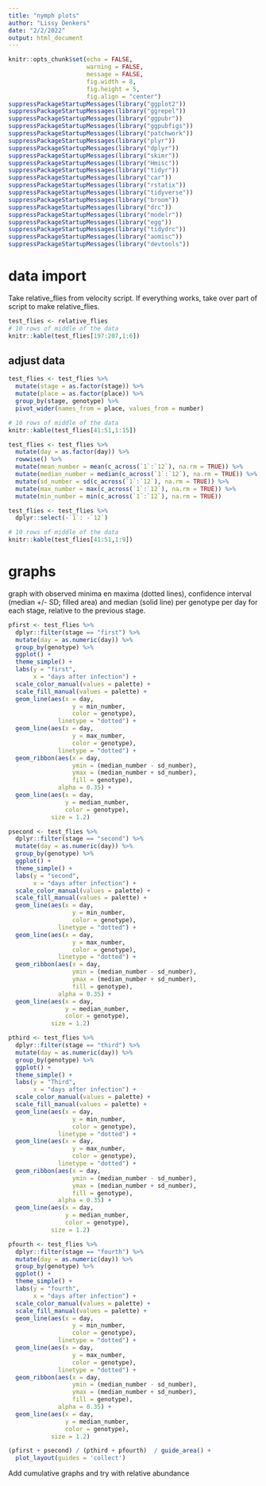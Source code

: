 ```yaml
---
title: "nymph plots"
author: "Lissy Denkers"
date: "2/2/2022"
output: html_document
---
```


```r
knitr::opts_chunk$set(echo = FALSE, 
                      warning = FALSE, 
                      message = FALSE, 
                      fig.width = 8, 
                      fig.height = 5, 
                      fig.align = "center")
suppressPackageStartupMessages(library("ggplot2"))
suppressPackageStartupMessages(library("ggrepel"))
suppressPackageStartupMessages(library("ggpubr"))
suppressPackageStartupMessages(library("ggpubfigs"))
suppressPackageStartupMessages(library("patchwork"))
suppressPackageStartupMessages(library("plyr"))
suppressPackageStartupMessages(library("dplyr"))
suppressPackageStartupMessages(library("skimr"))
suppressPackageStartupMessages(library("Hmisc"))
suppressPackageStartupMessages(library("tidyr"))
suppressPackageStartupMessages(library("car"))
suppressPackageStartupMessages(library("rstatix"))
suppressPackageStartupMessages(library("tidyverse"))
suppressPackageStartupMessages(library("broom"))
suppressPackageStartupMessages(library("drc"))
suppressPackageStartupMessages(library("modelr"))
suppressPackageStartupMessages(library("egg"))
suppressPackageStartupMessages(library("tidydrc"))
suppressPackageStartupMessages(library("aomisc"))
suppressPackageStartupMessages(library("devtools"))
```

# data import

Take relative_flies from velocity script. If everything works, take over part of script to make relative_flies.

```r
test_flies <- relative_flies
# 10 rows of middle of the data
knitr::kable(test_flies[197:207,1:6])
```

## adjust data

```r
test_flies <- test_flies %>%
  mutate(stage = as.factor(stage)) %>%
  mutate(place = as.factor(place)) %>%
  group_by(stage, genotype) %>%
  pivot_wider(names_from = place, values_from = number) 

# 10 rows of middle of the data
knitr::kable(test_flies[41:51,1:15])
``` 

```r
test_flies <- test_flies %>%
  mutate(day = as.factor(day)) %>%
  rowwise() %>%
  mutate(mean_number = mean(c_across(`1`:`12`), na.rm = TRUE)) %>%
  mutate(median_number = median(c_across(`1`:`12`), na.rm = TRUE)) %>%
  mutate(sd_number = sd(c_across(`1`:`12`), na.rm = TRUE)) %>%
  mutate(max_number = max(c_across(`1`:`12`), na.rm = TRUE)) %>%
  mutate(min_number = min(c_across(`1`:`12`), na.rm = TRUE))

test_flies <- test_flies %>%
  dplyr::select(-`1`: -`12`)

# 10 rows of middle of the data
knitr::kable(test_flies[41:51,1:9])
```

# graphs

graph with observed minima en maxima (dotted lines), confidence interval (median +/- SD; filled area) and median (solid line) per genotype per day for each stage, relative to the previous stage.
```r

pfirst <- test_flies %>%
  dplyr::filter(stage == "first") %>% 
  mutate(day = as.numeric(day)) %>% 
  group_by(genotype) %>% 
  ggplot() +
  theme_simple() +
  labs(y = "first",
       x = "days after infection") +
  scale_color_manual(values = palette) +
  scale_fill_manual(values = palette) +
  geom_line(aes(x = day,
                  y = min_number,
                  color = genotype),
              linetype = "dotted") +
  geom_line(aes(x = day,
                  y = max_number,
                  color = genotype),
              linetype = "dotted") +
  geom_ribbon(aes(x = day,
                  ymin = (median_number - sd_number),
                  ymax = (median_number + sd_number),
                  fill = genotype),
              alpha = 0.35) +
  geom_line(aes(x = day,
                y = median_number,
                color = genotype),
            size = 1.2)

```

```r
psecond <- test_flies %>%
  dplyr::filter(stage == "second") %>% 
  mutate(day = as.numeric(day)) %>% 
  group_by(genotype) %>% 
  ggplot() +
  theme_simple() +
  labs(y = "second",
       x = "days after infection") +
  scale_color_manual(values = palette) +
  scale_fill_manual(values = palette) +
  geom_line(aes(x = day,
                  y = min_number,
                  color = genotype),
              linetype = "dotted") +
  geom_line(aes(x = day,
                  y = max_number,
                  color = genotype),
              linetype = "dotted") +
  geom_ribbon(aes(x = day,
                  ymin = (median_number - sd_number),
                  ymax = (median_number + sd_number),
                  fill = genotype),
              alpha = 0.35) +
  geom_line(aes(x = day,
                y = median_number,
                color = genotype),
            size = 1.2)

```

```r
pthird <- test_flies %>%
  dplyr::filter(stage == "third") %>% 
  mutate(day = as.numeric(day)) %>% 
  group_by(genotype) %>% 
  ggplot() +
  theme_simple() +
  labs(y = "Third",
       x = "days after infection") +
  scale_color_manual(values = palette) +
  scale_fill_manual(values = palette) +
  geom_line(aes(x = day,
                  y = min_number,
                  color = genotype),
              linetype = "dotted") +
  geom_line(aes(x = day,
                  y = max_number,
                  color = genotype),
              linetype = "dotted") +
  geom_ribbon(aes(x = day,
                  ymin = (median_number - sd_number),
                  ymax = (median_number + sd_number),
                  fill = genotype),
              alpha = 0.35) +
  geom_line(aes(x = day,
                y = median_number,
                color = genotype),
            size = 1.2) 

```

```r
pfourth <- test_flies %>%
  dplyr::filter(stage == "fourth") %>% 
  mutate(day = as.numeric(day)) %>% 
  group_by(genotype) %>% 
  ggplot() +
  theme_simple() +
  labs(y = "fourth",
       x = "days after infection") +
  scale_color_manual(values = palette) +
  scale_fill_manual(values = palette) +
  geom_line(aes(x = day,
                  y = min_number,
                  color = genotype),
              linetype = "dotted") +
  geom_line(aes(x = day,
                  y = max_number,
                  color = genotype),
              linetype = "dotted") +
  geom_ribbon(aes(x = day,
                  ymin = (median_number - sd_number),
                  ymax = (median_number + sd_number),
                  fill = genotype),
              alpha = 0.35) +
  geom_line(aes(x = day,
                y = median_number,
                color = genotype),
            size = 1.2)

(pfirst + psecond) / (pthird + pfourth)  / guide_area() +
  plot_layout(guides = 'collect')
```

Add cumulative graphs and try with relative abundance
